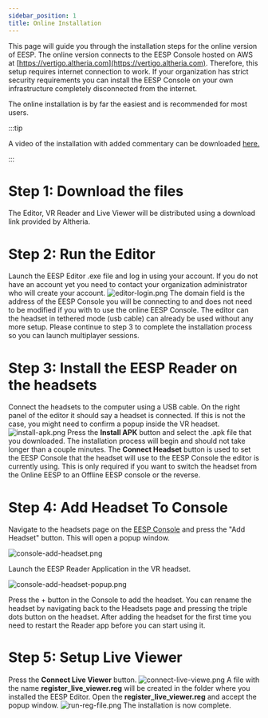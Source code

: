 ```yaml
---
sidebar_position: 1
title: Online Installation
---
```


This page will guide you through the installation steps for the online version of EESP. The online version connects to the EESP Console hosted on AWS at [https://vertigo.altheria.com](https://vertigo.altheria.com). Therefore, this setup requires internet connection to work. If your organization has strict security requirements you can install the EESP Console on your own infrastructure completely disconnected from the internet.

The online installation is by far the easiest and is recommended for most users.

:::tip

A video of the installation with added commentary can be downloaded [here.](/video/EESP-Installation-Video.mp4)

:::

# Step 1: Download the files
The Editor, VR Reader and Live Viewer will be distributed using a download link provided by Altheria. 


# Step 2: Run the Editor
Launch the EESP Editor .exe file and log in using your account. If you do not have an account yet you need to contact your organization administrator who will create your account.
![editor-login.png](/img/editor-login.png)
The domain field is the address of the EESP Console you will be connecting to and does not need to be modified if you with to use the online EESP Console.
The editor can the headset in tethered mode (usb cable) can already be used without any more setup. Please continue to step 3 to complete the installation process so you can launch multiplayer sessions.


# Step 3: Install the EESP Reader on the headsets
Connect the headsets to the computer using a USB cable. On the right panel of the editor it should say a headset is connected. If this is not the case, you might need to confirm a popup inside the VR headset.
![install-apk.png](/img/install-apk.png)
Press the **Install APK** button and select the .apk file that you downloaded. The installation process will begin and should not take longer than a couple minutes.
The **Connect Headset** button is used to set the EESP Console that the headset will use to the EESP Console the editor is currently using. This is only required if you want to switch the headset from the Online EESP to an Offline EESP console or the reverse.

# Step 4: Add Headset To Console
Navigate to the headsets page on the [EESP Console](https://vertigo.altheria.com) and press the "Add Headset" button. This will open a popup window.

![console-add-headset.png](/img/console-add-headset.png)

Launch the EESP Reader Application in the VR headset.

![console-add-headset-popup.png](/img/console-add-headset-popup.png)

Press the + button in the Console to add the headset. You can rename the headset by navigating back to the Headsets page and pressing the triple dots button on the headset.
After adding the headset for the first time you need to restart the Reader app before you can start using it.

# Step 5: Setup Live Viewer
Press the **Connect Live Viewer** button.
![connect-live-viewe.png](/img/connect-live-viewer.png)
A file with the name **register_live_viewer.reg** will be created in the folder where you installed the EESP Editor. Open the **register_live_viewer.reg** and accept the popup window.
![run-reg-file.png](/img/run-reg-file.png)
The installation is now complete.